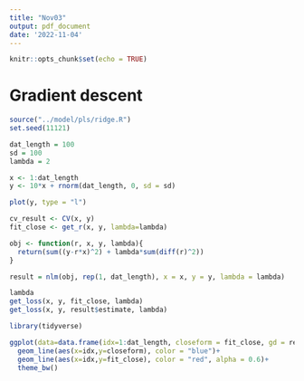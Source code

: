 ```yaml
---
title: "Nov03"
output: pdf_document
date: '2022-11-04'
---
```


```r
knitr::opts_chunk$set(echo = TRUE)
```



# Gradient descent

```r
source("../model/pls/ridge.R")
set.seed(11121)

dat_length = 100
sd = 100
lambda = 2

x <- 1:dat_length
y <- 10*x + rnorm(dat_length, 0, sd = sd)

plot(y, type = "l")
```


```r
cv_result <- CV(x, y)
fit_close <- get_r(x, y, lambda=lambda)
```


```r
obj <- function(r, x, y, lambda){
  return(sum((y-r*x)^2) + lambda*sum(diff(r)^2))
}

result = nlm(obj, rep(1, dat_length), x = x, y = y, lambda = lambda)
```

```r
lambda
get_loss(x, y, fit_close, lambda)
get_loss(x, y, result$estimate, lambda)
```

```r
library(tidyverse)

ggplot(data=data.frame(idx=1:dat_length, closeform = fit_close, gd = result$estimate), aes(x=idx))+
  geom_line(aes(x=idx,y=closeform), color = "blue")+
  geom_line(aes(x=idx,y=fit_close), color = "red", alpha = 0.6)+
  theme_bw()

```
